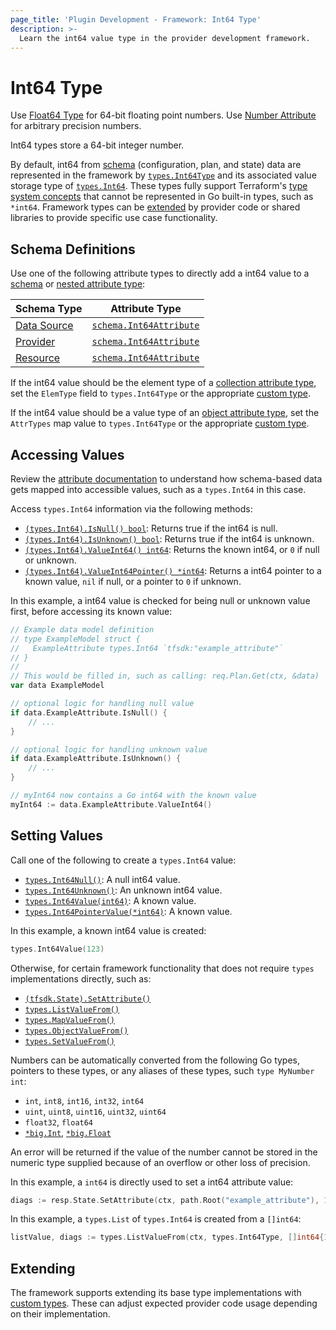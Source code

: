 ```yaml
---
page_title: 'Plugin Development - Framework: Int64 Type'
description: >-
  Learn the int64 value type in the provider development framework.
---
```


# Int64 Type

<Tip>

Use [Float64 Type](/terraform/plugin/framework/handling-data/types/float64) for 64-bit floating point numbers. Use [Number Attribute](/terraform/plugin/framework/handling-data/types/number) for arbitrary precision numbers.

</Tip>

Int64 types store a 64-bit integer number.

By default, int64 from [schema](/terraform/plugin/framework/handling-data/schemas) (configuration, plan, and state) data are represented in the framework by [`types.Int64Type`](https://pkg.go.dev/github.com/hashicorp/terraform-plugin-framework/types#Int64Type) and its associated value storage type of [`types.Int64`](https://pkg.go.dev/github.com/hashicorp/terraform-plugin-framework/types#Int64). These types fully support Terraform's [type system concepts](/terraform/plugin/framework/handling-data/terraform-concepts) that cannot be represented in Go built-in types, such as `*int64`. Framework types can be [extended](#extending) by provider code or shared libraries to provide specific use case functionality.

## Schema Definitions

Use one of the following attribute types to directly add a int64 value to a [schema](/terraform/plugin/framework/handling-data/schemas) or [nested attribute type](/terraform/plugin/framework/handling-data/attributes#nested-attribute-types):

| Schema Type | Attribute Type |
|-------------|----------------|
| [Data Source](/terraform/plugin/framework/data-sources) | [`schema.Int64Attribute`](https://pkg.go.dev/github.com/hashicorp/terraform-plugin-framework/datasource/schema#Int64Attribute) |
| [Provider](/terraform/plugin/framework/provider) | [`schema.Int64Attribute`](https://pkg.go.dev/github.com/hashicorp/terraform-plugin-framework/provider/schema#Int64Attribute) |
| [Resource](/terraform/plugin/framework/resources) | [`schema.Int64Attribute`](https://pkg.go.dev/github.com/hashicorp/terraform-plugin-framework/resource/schema#Int64Attribute) |

If the int64 value should be the element type of a [collection attribute type](/terraform/plugin/framework/handling-data/attributes#collection-attribute-types), set the `ElemType` field to `types.Int64Type` or the appropriate [custom type](#extending).

If the int64 value should be a value type of an [object attribute type](/terraform/plugin/framework/handling-data/attributes#object-attribute-type), set the `AttrTypes` map value to `types.Int64Type` or the appropriate [custom type](#extending).

## Accessing Values

<Tip>

Review the [attribute documentation](/terraform/plugin/framework/handling-data/attributes/int64#accessing-values) to understand how schema-based data gets mapped into accessible values, such as a `types.Int64` in this case.

</Tip>

Access `types.Int64` information via the following methods:

* [`(types.Int64).IsNull() bool`](https://pkg.go.dev/github.com/hashicorp/terraform-plugin-framework/types/basetypes#Int64Value.IsNull): Returns true if the int64 is null.
* [`(types.Int64).IsUnknown() bool`](https://pkg.go.dev/github.com/hashicorp/terraform-plugin-framework/types/basetypes#Int64Value.IsUnknown): Returns true if the int64 is unknown.
* [`(types.Int64).ValueInt64() int64`](https://pkg.go.dev/github.com/hashicorp/terraform-plugin-framework/types/basetypes#Int64Value.ValueInt64): Returns the known int64, or `0` if null or unknown.
* [`(types.Int64).ValueInt64Pointer() *int64`](https://pkg.go.dev/github.com/hashicorp/terraform-plugin-framework/types/basetypes#Int64Value.ValueInt64Pointer): Returns a int64 pointer to a known value, `nil` if null, or a pointer to `0` if unknown.

In this example, a int64 value is checked for being null or unknown value first, before accessing its known value:

```go
// Example data model definition
// type ExampleModel struct {
//   ExampleAttribute types.Int64 `tfsdk:"example_attribute"`
// }
//
// This would be filled in, such as calling: req.Plan.Get(ctx, &data)
var data ExampleModel

// optional logic for handling null value
if data.ExampleAttribute.IsNull() {
    // ...
}

// optional logic for handling unknown value
if data.ExampleAttribute.IsUnknown() {
    // ...
}

// myInt64 now contains a Go int64 with the known value
myInt64 := data.ExampleAttribute.ValueInt64()
```

## Setting Values

Call one of the following to create a `types.Int64` value:

* [`types.Int64Null()`](https://pkg.go.dev/github.com/hashicorp/terraform-plugin-framework/types#Int64Null): A null int64 value.
* [`types.Int64Unknown()`](https://pkg.go.dev/github.com/hashicorp/terraform-plugin-framework/types#Int64Unknown): An unknown int64 value.
* [`types.Int64Value(int64)`](https://pkg.go.dev/github.com/hashicorp/terraform-plugin-framework/types#Int64Value): A known value.
* [`types.Int64PointerValue(*int64)`](https://pkg.go.dev/github.com/hashicorp/terraform-plugin-framework/types#Int64PointerValue): A known value.

In this example, a known int64 value is created:

```go
types.Int64Value(123)
```

Otherwise, for certain framework functionality that does not require `types` implementations directly, such as:

* [`(tfsdk.State).SetAttribute()`](https://pkg.go.dev/github.com/hashicorp/terraform-plugin-framework/tfsdk#State.SetAttribute)
* [`types.ListValueFrom()`](https://pkg.go.dev/github.com/hashicorp/terraform-plugin-framework/types#ListValueFrom)
* [`types.MapValueFrom()`](https://pkg.go.dev/github.com/hashicorp/terraform-plugin-framework/types#MapValueFrom)
* [`types.ObjectValueFrom()`](https://pkg.go.dev/github.com/hashicorp/terraform-plugin-framework/types#ObjectValueFrom)
* [`types.SetValueFrom()`](https://pkg.go.dev/github.com/hashicorp/terraform-plugin-framework/types#SetValueFrom)

Numbers can be automatically converted from the following Go types, pointers to these types, or any aliases of these types, such `type MyNumber int`:

* `int`, `int8`, `int16`, `int32`, `int64`
* `uint`, `uint8`, `uint16`, `uint32`, `uint64`
* `float32`, `float64`
* [`*big.Int`](https://pkg.go.dev/math/big#Int), [`*big.Float`](https://pkg.go.dev/math/big#Float)

An error will be returned if the value of the number cannot be stored in the numeric type supplied because of an overflow or other loss of precision.

In this example, a `int64` is directly used to set a int64 attribute value:

```go
diags := resp.State.SetAttribute(ctx, path.Root("example_attribute"), 123)
```

In this example, a `types.List` of `types.Int64` is created from a `[]int64`:

```go
listValue, diags := types.ListValueFrom(ctx, types.Int64Type, []int64{123, 456})
```

## Extending

The framework supports extending its base type implementations with [custom types](/terraform/plugin/framework/handling-data/types/custom). These can adjust expected provider code usage depending on their implementation.

